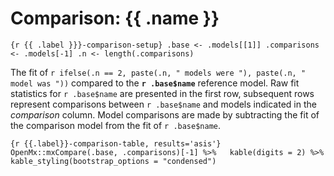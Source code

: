 <!-- requires list of MxModels assigned to .models -->

# Comparison: {{ .name }}

```{r {{ .label }}}-comparison-setup}
.base <- .models[[1]]
.comparisons <- .models[-1]
.n <- length(.comparisons)
```


The fit of `r ifelse(.n == 2, paste(.n, " models were "), paste(.n, " model was "))` compared to the **`r .base$name`** reference model. 
Raw fit statistics for `r .base$name` are presented in the first row, subsequent rows represent comparisons between `r .base$name` and models indicated in the *comparison* column. Model comparisons are made by subtracting the fit of the comparison model from the fit of `r .base$name`.

```{r {{.label}}-comparison-table, results='asis'}
OpenMx::mxCompare(.base, .comparisons)[-1] %>%
  kable(digits = 2) %>%
  kable_styling(bootstrap_options = "condensed")
```

